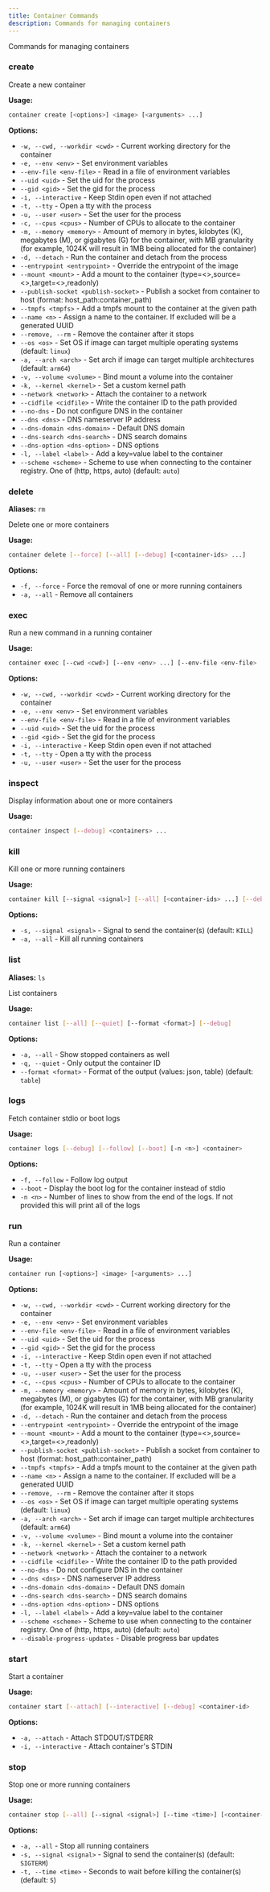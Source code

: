 ```yaml
---
title: Container Commands
description: Commands for managing containers
---
```


Commands for managing containers

### create

Create a new container

**Usage:**

```bash
container create [<options>] <image> [<arguments> ...]
```

**Options:**

- `-w, --cwd, --workdir <cwd>` - Current working directory for the container
- `-e, --env <env>` - Set environment variables
- `--env-file <env-file>` - Read in a file of environment variables
- `--uid <uid>` - Set the uid for the process
- `--gid <gid>` - Set the gid for the process
- `-i, --interactive` - Keep Stdin open even if not attached
- `-t, --tty` - Open a tty with the process
- `-u, --user <user>` - Set the user for the process
- `-c, --cpus <cpus>` - Number of CPUs to allocate to the container
- `-m, --memory <memory>` - Amount of memory in bytes, kilobytes (K), megabytes (M), or gigabytes (G) for the container, with MB granularity (for example, 1024K will result in 1MB being allocated for the container)
- `-d, --detach` - Run the container and detach from the process
- `--entrypoint <entrypoint>` - Override the entrypoint of the image
- `--mount <mount>` - Add a mount to the container (type=\<\>,source=\<\>,target=\<\>,readonly)
- `--publish-socket <publish-socket>` - Publish a socket from container to host (format: host_path:container_path)
- `--tmpfs <tmpfs>` - Add a tmpfs mount to the container at the given path
- `--name <n>` - Assign a name to the container. If excluded will be a generated UUID
- `--remove, --rm` - Remove the container after it stops
- `--os <os>` - Set OS if image can target multiple operating systems (default: `linux`)
- `-a, --arch <arch>` - Set arch if image can target multiple architectures (default: `arm64`)
- `-v, --volume <volume>` - Bind mount a volume into the container
- `-k, --kernel <kernel>` - Set a custom kernel path
- `--network <network>` - Attach the container to a network
- `--cidfile <cidfile>` - Write the container ID to the path provided
- `--no-dns` - Do not configure DNS in the container
- `--dns <dns>` - DNS nameserver IP address
- `--dns-domain <dns-domain>` - Default DNS domain
- `--dns-search <dns-search>` - DNS search domains
- `--dns-option <dns-option>` - DNS options
- `-l, --label <label>` - Add a key=value label to the container
- `--scheme <scheme>` - Scheme to use when connecting to the container registry. One of (http, https, auto) (default: `auto`)

### delete

**Aliases:** `rm`

Delete one or more containers

**Usage:**

```bash
container delete [--force] [--all] [--debug] [<container-ids> ...]
```

**Options:**

- `-f, --force` - Force the removal of one or more running containers
- `-a, --all` - Remove all containers

### exec

Run a new command in a running container

**Usage:**

```bash
container exec [--cwd <cwd>] [--env <env> ...] [--env-file <env-file> ...] [--uid <uid>] [--gid <gid>] [--interactive] [--tty] [--user <user>] [--debug] <container-id> <arguments> ...
```

**Options:**

- `-w, --cwd, --workdir <cwd>` - Current working directory for the container
- `-e, --env <env>` - Set environment variables
- `--env-file <env-file>` - Read in a file of environment variables
- `--uid <uid>` - Set the uid for the process
- `--gid <gid>` - Set the gid for the process
- `-i, --interactive` - Keep Stdin open even if not attached
- `-t, --tty` - Open a tty with the process
- `-u, --user <user>` - Set the user for the process

### inspect

Display information about one or more containers

**Usage:**

```bash
container inspect [--debug] <containers> ...
```

### kill

Kill one or more running containers

**Usage:**

```bash
container kill [--signal <signal>] [--all] [<container-ids> ...] [--debug]
```

**Options:**

- `-s, --signal <signal>` - Signal to send the container(s) (default: `KILL`)
- `-a, --all` - Kill all running containers

### list

**Aliases:** `ls`

List containers

**Usage:**

```bash
container list [--all] [--quiet] [--format <format>] [--debug]
```

**Options:**

- `-a, --all` - Show stopped containers as well
- `-q, --quiet` - Only output the container ID
- `--format <format>` - Format of the output (values: json, table) (default: `table`)

### logs

Fetch container stdio or boot logs

**Usage:**

```bash
container logs [--debug] [--follow] [--boot] [-n <n>] <container>
```

**Options:**

- `-f, --follow` - Follow log output
- `--boot` - Display the boot log for the container instead of stdio
- `-n <n>` - Number of lines to show from the end of the logs. If not provided this will print all of the logs

### run

Run a container

**Usage:**

```bash
container run [<options>] <image> [<arguments> ...]
```

**Options:**

- `-w, --cwd, --workdir <cwd>` - Current working directory for the container
- `-e, --env <env>` - Set environment variables
- `--env-file <env-file>` - Read in a file of environment variables
- `--uid <uid>` - Set the uid for the process
- `--gid <gid>` - Set the gid for the process
- `-i, --interactive` - Keep Stdin open even if not attached
- `-t, --tty` - Open a tty with the process
- `-u, --user <user>` - Set the user for the process
- `-c, --cpus <cpus>` - Number of CPUs to allocate to the container
- `-m, --memory <memory>` - Amount of memory in bytes, kilobytes (K), megabytes (M), or gigabytes (G) for the container, with MB granularity (for example, 1024K will result in 1MB being allocated for the container)
- `-d, --detach` - Run the container and detach from the process
- `--entrypoint <entrypoint>` - Override the entrypoint of the image
- `--mount <mount>` - Add a mount to the container (type=\<\>,source=\<\>,target=\<\>,readonly)
- `--publish-socket <publish-socket>` - Publish a socket from container to host (format: host_path:container_path)
- `--tmpfs <tmpfs>` - Add a tmpfs mount to the container at the given path
- `--name <n>` - Assign a name to the container. If excluded will be a generated UUID
- `--remove, --rm` - Remove the container after it stops
- `--os <os>` - Set OS if image can target multiple operating systems (default: `linux`)
- `-a, --arch <arch>` - Set arch if image can target multiple architectures (default: `arm64`)
- `-v, --volume <volume>` - Bind mount a volume into the container
- `-k, --kernel <kernel>` - Set a custom kernel path
- `--network <network>` - Attach the container to a network
- `--cidfile <cidfile>` - Write the container ID to the path provided
- `--no-dns` - Do not configure DNS in the container
- `--dns <dns>` - DNS nameserver IP address
- `--dns-domain <dns-domain>` - Default DNS domain
- `--dns-search <dns-search>` - DNS search domains
- `--dns-option <dns-option>` - DNS options
- `-l, --label <label>` - Add a key=value label to the container
- `--scheme <scheme>` - Scheme to use when connecting to the container registry. One of (http, https, auto) (default: `auto`)
- `--disable-progress-updates` - Disable progress bar updates

### start

Start a container

**Usage:**

```bash
container start [--attach] [--interactive] [--debug] <container-id>
```

**Options:**

- `-a, --attach` - Attach STDOUT/STDERR
- `-i, --interactive` - Attach container's STDIN

### stop

Stop one or more running containers

**Usage:**

```bash
container stop [--all] [--signal <signal>] [--time <time>] [<container-ids> ...] [--debug]
```

**Options:**

- `-a, --all` - Stop all running containers
- `-s, --signal <signal>` - Signal to send the container(s) (default: `SIGTERM`)
- `-t, --time <time>` - Seconds to wait before killing the container(s) (default: `5`)
